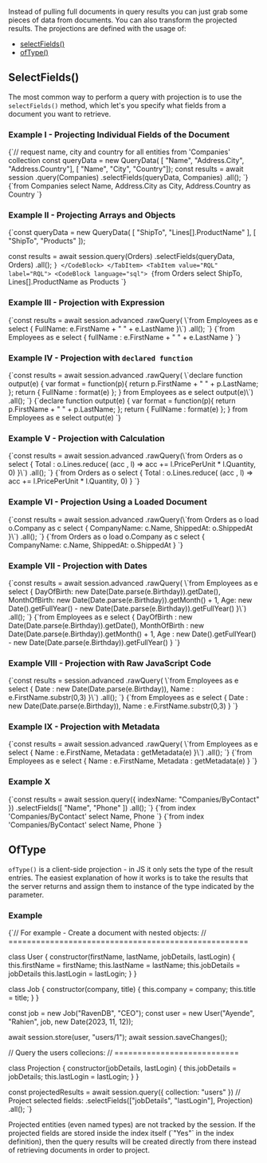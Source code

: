 
Instead of pulling full documents in query results you can just grab some pieces of data from documents. You can also transform the projected
results. The projections are defined with the usage of:

- [selectFields()](../../../client-api/session/querying/how-to-project-query-results.mdx#selectfields())
- [ofType()](../../../client-api/session/querying/how-to-project-query-results.mdx#oftype)

## SelectFields()

The most common way to perform a query with projection is to use the `selectFields()` method, which let's you specify what fields from a document you want to retrieve.

### Example I - Projecting Individual Fields of the Document

<Tabs groupId='languageSyntax'>
<TabItem value="Node.js" label="Node.js">
<CodeBlock language="js">
{`// request name, city and country for all entities from 'Companies' collection
const queryData = new QueryData(
    [ "Name", "Address.City", "Address.Country"],
    [ "Name", "City", "Country"]);
const results = await session
    .query(Companies)
    .selectFields(queryData, Companies)
    .all();
`}
</CodeBlock>
</TabItem>
<TabItem value="RQL" label="RQL">
<CodeBlock language="sql">
{`from Companies
select Name, Address.City as City, Address.Country as Country
`}
</CodeBlock>
</TabItem>
</Tabs>

### Example II - Projecting Arrays and Objects

<Tabs groupId='languageSyntax'>
<TabItem value="Node.js" label="Node.js">
<CodeBlock language="js">
{`const queryData = new QueryData(
    [ "ShipTo", "Lines[].ProductName" ],
    [ "ShipTo", "Products" ]);

const results = await session.query(Orders)
    .selectFields(queryData, Orders)
    .all();
`}
</CodeBlock>
</TabItem>
<TabItem value="RQL" label="RQL">
<CodeBlock language="sql">
{`from Orders
select ShipTo, Lines[].ProductName as Products
`}
</CodeBlock>
</TabItem>
</Tabs>

### Example III - Projection with Expression

<Tabs groupId='languageSyntax'>
<TabItem value="Node.js" label="Node.js">
<CodeBlock language="js">
{`const results = await session.advanced
    .rawQuery(
    \`from Employees as e select {
        FullName: e.FirstName + " " + e.LastName 
    }\`)
    .all();
`}
</CodeBlock>
</TabItem>
<TabItem value="RQL" label="RQL">
<CodeBlock language="sql">
{`from Employees as e
select {
    fullName : e.FirstName + " " + e.LastName
}
`}
</CodeBlock>
</TabItem>
</Tabs>

### Example IV - Projection with `declared function`

<Tabs groupId='languageSyntax'>
<TabItem value="Node.js" label="Node.js">
<CodeBlock language="js">
{`const results = await session.advanced
    .rawQuery(
        \`declare function output(e) { 
            var format = function(p){ return p.FirstName + " " + p.LastName; }; 
            return { FullName : format(e) }; 
        } 
        from Employees as e select output(e)\`)
    .all();
`}
</CodeBlock>
</TabItem>
<TabItem value="RQL" label="RQL">
<CodeBlock language="sql">
{`declare function output(e) {
	var format = function(p){ return p.FirstName + " " + p.LastName; };
	return { FullName : format(e) };
}
from Employees as e select output(e)
`}
</CodeBlock>
</TabItem>
</Tabs>

### Example V - Projection with Calculation

<Tabs groupId='languageSyntax'>
<TabItem value="Node.js" label="Node.js">
<CodeBlock language="js">
{`const results = await session.advanced
    .rawQuery(\`from Orders as o select { 
        Total : o.Lines.reduce( 
            (acc , l) => 
                acc += l.PricePerUnit * l.Quantity, 0) 
    }\`)
    .all();
`}
</CodeBlock>
</TabItem>
<TabItem value="RQL" label="RQL">
<CodeBlock language="sql">
{`from Orders as o
select {
    Total : o.Lines.reduce(
        (acc , l) => acc += l.PricePerUnit * l.Quantity, 0)
}
`}
</CodeBlock>
</TabItem>
</Tabs>

### Example VI - Projection Using a Loaded Document

<Tabs groupId='languageSyntax'>
<TabItem value="Node.js" label="Node.js">
<CodeBlock language="js">
{`const results = await session.advanced
    .rawQuery(\`from Orders as o 
    load o.Company as c 
    select { 
        CompanyName: c.Name,
        ShippedAt: o.ShippedAt
    }\`)
    .all();
`}
</CodeBlock>
</TabItem>
<TabItem value="RQL" label="RQL">
<CodeBlock language="sql">
{`from Orders as o
load o.Company as c
select {
	CompanyName: c.Name,
	ShippedAt: o.ShippedAt
}
`}
</CodeBlock>
</TabItem>
</Tabs>

### Example VII - Projection with Dates

<Tabs groupId='languageSyntax'>
<TabItem value="Node.js" label="Node.js">
<CodeBlock language="js">
{`const results = await session.advanced
    .rawQuery(
        \`from Employees as e 
        select { 
            DayOfBirth: new Date(Date.parse(e.Birthday)).getDate(), 
            MonthOfBirth: new Date(Date.parse(e.Birthday)).getMonth() + 1, 
            Age: new Date().getFullYear() - new Date(Date.parse(e.Birthday)).getFullYear() 
        }\`)
    .all();
`}
</CodeBlock>
</TabItem>
<TabItem value="RQL" label="RQL">
<CodeBlock language="sql">
{`from Employees as e 
select { 
    DayOfBirth : new Date(Date.parse(e.Birthday)).getDate(), 
    MonthOfBirth : new Date(Date.parse(e.Birthday)).getMonth() + 1,
    Age : new Date().getFullYear() - new Date(Date.parse(e.Birthday)).getFullYear() 
}
`}
</CodeBlock>
</TabItem>
</Tabs>

### Example VIII - Projection with Raw JavaScript Code

<Tabs groupId='languageSyntax'>
<TabItem value="Node.js" label="Node.js">
<CodeBlock language="js">
{`const results = session.advanced
    .rawQuery(
        \`from Employees as e 
        select { 
            Date : new Date(Date.parse(e.Birthday)), 
            Name : e.FirstName.substr(0,3) 
        }\`)
    .all();
`}
</CodeBlock>
</TabItem>
<TabItem value="RQL" label="RQL">
<CodeBlock language="sql">
{`from Employees as e 
select {
    Date : new Date(Date.parse(e.Birthday)), 
    Name : e.FirstName.substr(0,3)
}
`}
</CodeBlock>
</TabItem>
</Tabs>

### Example IX - Projection with Metadata

<Tabs groupId='languageSyntax'>
<TabItem value="Node.js" label="Node.js">
<CodeBlock language="js">
{`const results = await session.advanced
    .rawQuery(
        \`from Employees as e 
        select {
             Name : e.FirstName, 
             Metadata : getMetadata(e)
        }\`)
    .all();
`}
</CodeBlock>
</TabItem>
<TabItem value="RQL" label="RQL">
<CodeBlock language="sql">
{`from Employees as e 
select {
     Name : e.FirstName, 
     Metadata : getMetadata(e)
}
`}
</CodeBlock>
</TabItem>
</Tabs>

### Example X

<Tabs groupId='languageSyntax'>
<TabItem value="Node.js" label="Node.js">
<CodeBlock language="js">
{`const results = await session.query({ indexName: "Companies/ByContact" })
    .selectFields([ "Name", "Phone" ])
    .all();
`}
</CodeBlock>
</TabItem>
<TabItem value="RQL" label="RQL">
<CodeBlock language="sql">
{`from index 'Companies/ByContact' 
select Name, Phone
`}
</CodeBlock>
</TabItem>
<TabItem value="RQL" label="RQL">
<CodeBlock language="js">
{`from index 'Companies/ByContact' 
select Name, Phone
`}
</CodeBlock>
</TabItem>

</Tabs>



## OfType

`ofType()` is a client-side projection - in JS it only sets the type of the result entries. The easiest explanation of how it works is to take the results that the server returns and assign them to instance of the type indicated by the parameter.

### Example

<TabItem value="projections_10" label="projections_10">
<CodeBlock language="js">
{`// For example - Create a document with nested objects: 
// ====================================================

class User \{
    constructor(firstName, lastName, jobDetails, lastLogin) \{
        this.firstName = firstName;
        this.lastName = lastName;
        this.jobDetails = jobDetails
        this.lastLogin = lastLogin;
    \}
\}

class Job \{
    constructor(company, title) \{
        this.company = company;
        this.title = title;
    \}
\}

const job = new Job("RavenDB", "CEO");
const user = new User("Ayende", "Rahien", job, new Date(2023, 11, 12));

await session.store(user, "users/1");
await session.saveChanges();

// Query the users collecions:
// ===========================

class Projection \{
    constructor(jobDetails, lastLogin) \{
        this.jobDetails = jobDetails;
        this.lastLogin = lastLogin;
    \}
\}

const projectedResults = await session.query(\{ collection: "users" \})
     // Project selected fields:
    .selectFields(["jobDetails", "lastLogin"], Projection)
    .all();
`}
</CodeBlock>
</TabItem>



<Admonition type="note" title="">
Projected entities (even named types) are not tracked by the session.
</Admonition>

<Admonition type="note" title="">
If the projected fields are stored inside the index itself (`"Yes"` in the index definition), then the query results will be created directly from there instead of retrieving documents in order to project.
</Admonition>


